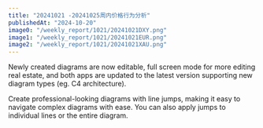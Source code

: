 ```yaml
---
title: "20241021 -20241025周内价格行为分析"
publishedAt: "2024-10-20"
image0: "/weekly_report/1021/20241021DXY.png"
image1: "/weekly_report/1021/20241021EUR.png"
image2: "/weekly_report/1021/20241021XAU.png"
---
```


Newly created diagrams are now editable, full screen mode for more editing real estate, and both apps are updated to the latest version supporting new diagram types (eg. C4 architecture).

Create professional-looking diagrams with line jumps, making it easy to navigate complex diagrams with ease. You can also apply jumps to individual lines or the entire diagram.
